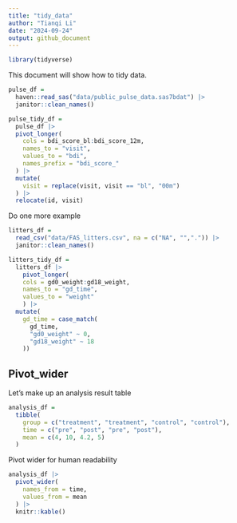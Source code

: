 ```yaml
---
title: "tidy_data"
author: "Tianqi Li"
date: "2024-09-24"
output: github_document
---
```


```r
library(tidyverse)
```

This document will show how to tidy data.

```r
pulse_df = 
  haven::read_sas("data/public_pulse_data.sas7bdat") |>
  janitor::clean_names()
```

```r
pulse_tidy_df =
  pulse_df |>
  pivot_longer(
    cols = bdi_score_bl:bdi_score_12m,
    names_to = "visit", 
    values_to = "bdi",
    names_prefix = "bdi_score_"
  ) |>
  mutate(
    visit = replace(visit, visit == "bl", "00m")
  ) |>
  relocate(id, visit)
```

Do one more example
```r
litters_df = 
  read_csv("data/FAS_litters.csv", na = c("NA", "",".")) |>
  janitor::clean_names()
```

```r
litters_tidy_df = 
  litters_df |>
    pivot_longer(
    cols = gd0_weight:gd18_weight,
    names_to = "gd_time", 
    values_to = "weight"
    ) |>
  mutate(
    gd_time = case_match(
      gd_time,
      "gd0_weight" ~ 0,
      "gd18_weight" ~ 18
    ))
```


## Pivot_wider
Let's make up an analysis result table

```r
analysis_df = 
  tibble(
    group = c("treatment", "treatment", "control", "control"),
    time = c("pre", "post", "pre", "post"),
    mean = c(4, 10, 4.2, 5)
  )
```

Pivot wider for human readability
```r
analysis_df |>
  pivot_wider(
    names_from = time,
    values_from = mean
  ) |>
  knitr::kable()
```

